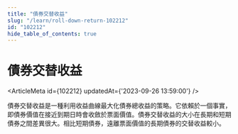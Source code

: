 ```yaml
---
title: "債券交替收益"
slug: "/learn/roll-down-return-102212"
id: "102212"
hide_table_of_contents: true
---
```



# 債券交替收益

<ArticleMeta id={102212} updatedAt={'2023-09-26 13:59:00'} />
<div className='border-solid border-b border-t-0 my-4 border-[var(--ifm-color-gray-300)]' />

債券交替收益是一種利用收益曲線最大化債券總收益的策略。它依賴於一個事實，即債券價值在接近到期日時會收斂於票面價值。債券交替收益的大小在長期和短期債券之間差異很大。相比短期債券，遠離票面價值的長期債券的交替收益較小。
